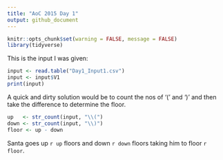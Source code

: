 ```yaml
---
title: "AoC 2015 Day 1"
output: github_document
---
```


```r
knitr::opts_chunk$set(warning = FALSE, message = FALSE)
library(tidyverse)
```


This is the input I was given:
```r
input <- read.table("Day1_Input1.csv")
input <- input$V1
print(input)
```

A quick and dirty solution would be to count the nos of '(' and ')' and then take the difference to determine the floor.

```r
up   <- str_count(input, "\\(")
down <- str_count(input, "\\)")
floor <- up - down 
```

Santa goes up `r up` floors and down `r down` floors taking him to floor `r floor`.
